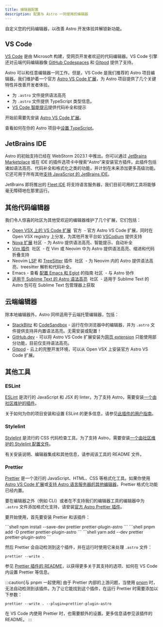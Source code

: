 ```yaml
---
title: 编辑器配置
description: 配置与 Astro 一同使用的编辑器
---
```


自定义您的代码编辑器，以改善 Astro 开发体验并解锁新功能。

## VS Code

[VS Code](https://code.visualstudio.com) 是由 Microsoft 构建，受网页开发者欢迎的代码编辑器。VS Code 引擎还对云端代码编辑器像 [GitHub Codespaces](https://github.com/features/codespaces) 和 [Gitpod](https://gitpod.io) 提供了支持。

Astro 可以和任意编辑器一同工作。但是，VS Code 是我们推荐的 Astro 项目编辑器。我们维护着一个官方 [Astro VS Code 扩展](https://marketplace.visualstudio.com/items?itemName=astro-build.astro-vscode)，为 Astro 项目提供了几个关键特性并改善开发者体验。

- 为 `.astro` 文件提供语法高亮
- 为 `.astro` 文件提供 TypeScript 类型信息。
- [VS Code 智能提示](https://code.visualstudio.com/docs/editor/intellisense)提供代码补全和提示

开始前需要先安装 [Astro VS Code 扩展](https://marketplace.visualstudio.com/items?itemName=astro-build.astro-vscode)。


<ReadMore>查看如何在你的 Astro 项目中[设置 TypeScript](/zh-cn/guides/typescript/)。</ReadMore>

## JetBrains IDE

Astro 的初始支持已经在 WebStorm 2023.1 中推出。你可以通过 [JetBrains Marketplace](https://plugins.jetbrains.com/plugin/20959-astro) 或在 IDE 的插件选项卡中搜索“Astro”来安装官方插件。此插件包括诸如语法高亮、代码补全和格式化之类的功能，并计划在未来添加更多高级功能。它还可用于所有其他[支持 JavaScript 的 JetBrains IDE](https://www.jetbrains.com/products/#lang=js&type=ide)。

JetBrains 即将推出的 [Fleet IDE](https://www.jetbrains.com/fleet/) 将支持语言服务器，我们目前可用的工具将能够毫无障碍地在那里运行。

## 其他代码编辑器

我们令人惊喜的社区为其他受欢迎的编辑器维护了几个扩展，它们包括：

- [Open VSX 上的 VS Code 扩展](https://open-vsx.org/extension/astro-build/astro-vscode) <span style="margin: 0.25em;"><Badge variant="accent">官方</Badge></span> - 官方 Astro VS Code 扩展，同时在 Open VSX registry 上分发，为其他开发平台如 [VSCodium](https://vscodium.com/) 提供支持
- [Nova 扩展](https://extensions.panic.com/extensions/sciencefidelity/sciencefidelity.astro/)<span style="margin: 0.25em;"><Badge variant="neutral">社区</Badge></span> - 为 Astro 提供语法高亮、智能提示、自动补全
- [Vim 插件](https://github.com/wuelnerdotexe/vim-astro) <span style="margin: 0.25em;"><Badge variant="neutral">社区</Badge></span> - 在 Vim 或 Neovim 中为 Astro 提供语法高亮、缩进和代码折叠支持
- Neovim [LSP](https://github.com/neovim/nvim-lspconfig/blob/master/doc/server_configurations.md#astro) 和 [TreeSitter](https://github.com/virchau13/tree-sitter-astro) 插件 <span style="margin: 0.25em;"><Badge variant="neutral">社区</Badge></span> - 为 Neovim 内的 Astro 提供语法高亮、treesitter 解析和代码补全。
- Emacs - 查看 [配置 Emacs 和 Eglot](https://medium.com/@jrmjrm/configuring-emacs-and-eglot-to-work-with-astro-language-server-9408eb709ab0) 的指南<span style="margin: 0.25em;"><Badge variant="neutral">社区</Badge></span> - 与 Astro 协作
- [适用于 Sublime Text 的 Astro 语法高亮](https://packagecontrol.io/packages/Astro) <span style="margin: 0.25em;"><Badge variant="neutral">社区</Badge></span> - 适用于 Sublime Text 的 Astro 包可在 Sublime Text 包管理器上获取

## 云端编辑器

除本地编辑器外，Astro 同样适用于云端托管编辑器，包括：

- [StackBlitz](https://stackblitz.com) 和 [CodeSandbox](https://codesandbox.io) - 运行在你浏览器中的编辑器，并为 `.astro` 文件提供支持并内置语法高亮。无需安装或配置！
- [GitHub.dev](https://github.dev) - 可以将 Astro VS Code 扩展安装为[网页 extension](https://code.visualstudio.com/api/extension-guides/web-extensions) 只能使用部分功能，目前仅支持语法高亮。
- [Gitpod](https://gitpod.io) - 云上的完整开发环境，可以从 Open VSX 上安装官方 Astro VS Code 扩展。

## 其他工具

### ESLint

[ESLint](https://eslint.org/) 是流行的 JavaScript 和 JSX 的 linter。为了支持 Astro，需要安装[一个由社区维护的插件](https://github.com/ota-meshi/eslint-plugin-astro)。

关于如何为你的项目安装和设置 ESLint 的更多信息，请参见[此插件的用户指南](https://ota-meshi.github.io/eslint-plugin-astro/user-guide/)。

### Stylelint

[Stylelint](https://stylelint.io/) 是流行的 CSS 代码检查工具。为了支持 Astro，需要安装[一个由社区维护的 Stylelint 配置文件](https://github.com/ota-meshi/stylelint-config-html)。

有关安装说明、编辑器集成和其他信息，请参阅该工具的 README 文件。

### Prettier

[Prettier](https://prettier.io/) 是一个流行的 JavaScript、HTML、CSS 等格式化工具。如果你使用 [Astro VS Code 扩展](https://marketplace.visualstudio.com/items?itemName=astro-build.astro-vscode)或[支持 Astro 语言服务器的其他编辑器](#其他代码编辑器)，Prettier 格式化功能已经内置。

要在编辑器之外（例如 CLI）或者在不支持我们的编辑器工具的编辑器中为 `.astro` 文件添加格式化支持，请安装[官方 Astro Prettier 插件](https://github.com/withastro/prettier-plugin-astro)。

要开始使用，首先要安装 Prettier 和该插件：

<PackageManagerTabs>
  <Fragment slot="npm">
  ```shell
  npm install --save-dev prettier prettier-plugin-astro
  ```
  </Fragment>
  <Fragment slot="pnpm">
  ```shell
  pnpm add -D prettier prettier-plugin-astro
  ```
  </Fragment>
  <Fragment slot="yarn">
  ```shell
  yarn add --dev prettier prettier-plugin-astro
  ```
  </Fragment>
</PackageManagerTabs>

然后 Prettier 会自动检测到这个插件，并在运行时使用它来处理 `.astro` 文件：

```shell
prettier --write .
```

参见 [Prettier 插件的 README](https://github.com/withastro/prettier-plugin-astro/blob/main/README.md)，以获得更多关于其支持的选项、如何在 VS Code 内设置 Prettier 等信息。

:::caution[与 pnpm 一起使用]
由于 Prettier 内部的上游问题，当使用 [pnpm](https://pnpm.io/) 时，无法自动检测到该插件。为了让它能找到这个插件，在运行 Prettier 时需要添加以下参数：

```shell
prettier --write . --plugin=prettier-plugin-astro
```

在 VS Code 内使用 Prettier 时，也需要额外的设置。更多信息请参见该插件的 README。
:::
